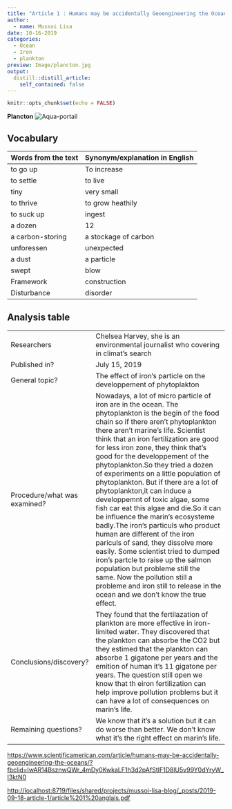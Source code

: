 ```yaml
---
title: "Article 1 : Humans may be accidentally Geoengineering the Ocean"
author:
  - name: Mussoi Lisa
date: 10-16-2019
categories:
  - Ocean
  - Iron 
  - plankton 
preview: Image/plancton.jpg
output:
  distill::distill_article:
    self_contained: false
---
```


```r
knitr::opts_chunk$set(echo = FALSE)
```

**Plancton**
![Aqua-portail](image/plancton2.jpg)

















## Vocabulary 

| Words from the text | Synonym/explanation in English |
| ------------------- | ------------------------------ |
| to go up| To increase |
| to settle | to live |
| tiny | very small |
| to thrive | to grow heathily |
| to suck up | ingest |
| a  dozen | 12 |
| a carbon-storing | a  stockage of carbon |
| unforessen |  unexpected |
| a dust |a particle |
| swept  |  blow |
| Framework | construction |
| Disturbance |  disorder |


## Analysis table 

|                              |                                                                     |
| ---------------------------- | ------------------------------------------------------------------- |
| Researchers                  | Chelsea Harvey, she is an environmental journalist who covering in climat's search                       |
| Published in?                | July 15, 2019                                                       |
| General topic?               |  The effect of iron's particle on the developpement of phytoplakton                      |
| Procedure/what was examined? | Nowadays, a lot of micro particle of iron are in the ocean. The phytoplankton is the begin of the food chain so if there aren't phytoplankton there aren't marine's life. Scientist think that an iron fertilization are good for less iron zone, they think that's good for the developpement of the phytoplankton.So they tried a dozen of experiments on a little population of phytoplankton. But if there are a lot of phytoplankton,it can induce a developpemnt of toxic algae, some fish car eat this algae and die.So it can be influence the marin's ecosysteme badly.The iron's particuls who product human are different of the iron pariculs of sand, they dissolve more easily. Some scientist tried to dumped iron's partcle to raise up the salmon population but probleme still the same. Now the pollution still a probleme and iron still to release in the ocean and we don't know the true effect. |
| Conclusions/discovery?       | They found that the fertilazation of plankton are more effective in iron-limited water. They discovered that the plankton can absorbe the CO2 but they estimed that the plankton can absorbe 1 gigatone per years and the emition of human it's 11 gigatone per years. The question still open we know that th eiron fertilization can help improve pollution problems but it can have a lot of consequences on marin's life.        |
| Remaining questions?         | We know that it's a solution but it can do worse than better. We don't know what it's the right effect on marin's life.  |


<https://www.scientificamerican.com/article/humans-may-be-accidentally-geoengineering-the-oceans/?fbclid=IwAR14BsznwQWr_4mDy0KwkaLF1h3d2pAfStIF1D8lU5v99Y0dYryW_I3ktN0>

<http://localhost:8719/files/shared/projects/mussoi-lisa-blog/_posts/2019-09-18-article-1/article%201%20anglais.pdf>


